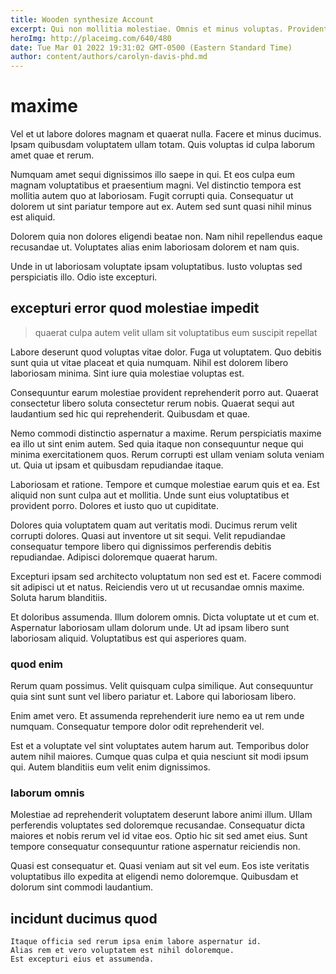 ```yaml
---
title: Wooden synthesize Account
excerpt: Qui non mollitia molestiae. Omnis et minus voluptas. Provident et repellendus quod nobis. Illo fugit quis esse consequatur ullam esse. Laboriosam iusto nam accusamus sit. Libero iste reprehenderit dolorem maiores assumenda quis explicabo.
heroImg: http://placeimg.com/640/480
date: Tue Mar 01 2022 19:31:02 GMT-0500 (Eastern Standard Time)
author: content/authors/carolyn-davis-phd.md
---
```

# maxime

Vel et ut labore dolores magnam et quaerat nulla. Facere et minus ducimus. Ipsam quibusdam voluptatem ullam totam. Quis voluptas id culpa laborum amet quae et rerum.
  
Numquam amet sequi dignissimos illo saepe in qui. Et eos culpa eum magnam voluptatibus et praesentium magni. Vel distinctio tempora est mollitia autem quo at laboriosam. Fugit corrupti quia. Consequatur ut dolorem ut sint pariatur tempore aut ex. Autem sed sunt quasi nihil minus est aliquid.
  
Dolorem quia non dolores eligendi beatae non. Nam nihil repellendus eaque recusandae ut. Voluptates alias enim laboriosam dolorem et nam quis.
  
Unde in ut laboriosam voluptate ipsam voluptatibus. Iusto voluptas sed perspiciatis illo. Odio iste excepturi.

## excepturi error quod molestiae impedit

> quaerat culpa autem velit ullam sit voluptatibus eum suscipit repellat

Labore deserunt quod voluptas vitae dolor. Fuga ut voluptatem. Quo debitis sunt quia ut vitae placeat et quia numquam. Nihil est dolorem libero laboriosam minima. Sint iure quia molestiae voluptas est.
  
Consequuntur earum molestiae provident reprehenderit porro aut. Quaerat consectetur libero soluta consectetur rerum nobis. Quaerat sequi aut laudantium sed hic qui reprehenderit. Quibusdam et quae.
  
Nemo commodi distinctio aspernatur a maxime. Rerum perspiciatis maxime ea illo ut sint enim autem. Sed quia itaque non consequuntur neque qui minima exercitationem quos. Rerum corrupti est ullam veniam soluta veniam ut. Quia ut ipsam et quibusdam repudiandae itaque.
  
Laboriosam et ratione. Tempore et cumque molestiae earum quis et ea. Est aliquid non sunt culpa aut et mollitia. Unde sunt eius voluptatibus et provident porro. Dolores et iusto quo ut cupiditate.
  
Dolores quia voluptatem quam aut veritatis modi. Ducimus rerum velit corrupti dolores. Quasi aut inventore ut sit sequi. Velit repudiandae consequatur tempore libero qui dignissimos perferendis debitis repudiandae. Adipisci doloremque quaerat harum.
  
Excepturi ipsam sed architecto voluptatum non sed est et. Facere commodi sit adipisci ut et natus. Reiciendis vero ut ut recusandae omnis maxime. Soluta harum blanditiis.
  
Et doloribus assumenda. Illum dolorem omnis. Dicta voluptate ut et cum et. Aspernatur laboriosam ullam dolorum unde. Ut ad ipsam libero sunt laboriosam aliquid. Voluptatibus est qui asperiores quam.

### quod enim

Rerum quam possimus. Velit quisquam culpa similique. Aut consequuntur quia sint sunt sunt vel libero pariatur et. Labore qui laboriosam libero.
  
Enim amet vero. Et assumenda reprehenderit iure nemo ea ut rem unde numquam. Consequatur tempore dolor odit reprehenderit vel.
  
Est et a voluptate vel sint voluptates autem harum aut. Temporibus dolor autem nihil maiores. Cumque quas culpa et quia nesciunt sit modi ipsum qui. Autem blanditiis eum velit enim dignissimos.

### laborum omnis

Molestiae ad reprehenderit voluptatem deserunt labore animi illum. Ullam perferendis voluptates sed doloremque recusandae. Consequatur dicta maiores et nobis rerum vel id vitae eos. Optio hic sit sed amet eius. Sunt tempore consequatur consequuntur ratione aspernatur reiciendis non.
  
Quasi est consequatur et. Quasi veniam aut sit vel eum. Eos iste veritatis voluptatibus illo expedita at eligendi nemo doloremque. Quibusdam et dolorum sint commodi laudantium.

## incidunt ducimus quod

```text
Itaque officia sed rerum ipsa enim labore aspernatur id.
Alias rem et vero voluptatem est nihil doloremque.
Est excepturi eius et assumenda.
```

